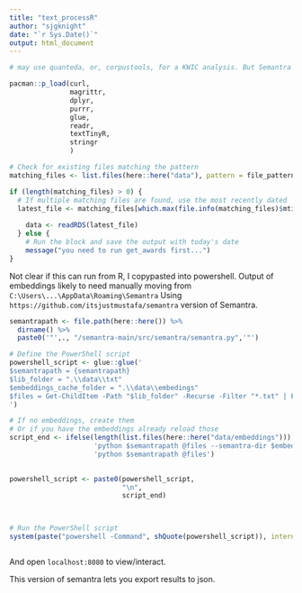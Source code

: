```yaml
---
title: "text_processR"
author: "sjgknight"
date: "`r Sys.Date()`"
output: html_document
---
```


```r
# may use quanteda, or, corpustools, for a KWIC analysis. But Semantra may be better for purpose. 

pacman::p_load(curl, 
               magrittr, 
               dplyr, 
               purrr, 
               glue, 
               readr, 
               textTinyR,
               stringr
               )

# Check for existing files matching the pattern
matching_files <- list.files(here::here("data"), pattern = file_pattern, full.names = TRUE)

if (length(matching_files) > 0) {
  # If multiple matching files are found, use the most recently dated
  latest_file <- matching_files[which.max(file.info(matching_files)$mtime)]
  
    data <- readRDS(latest_file)
  } else {
    # Run the block and save the output with today's date
    message("you need to run get_awards first...")
}


```

Not clear if this can run from R, I copypasted into powershell.
Output of embeddings likely to need manually moving from `C:\Users\...\AppData\Roaming\Semantra`
Using `https://github.com/itsjustmustafa/semantra` version of Semantra. 

```r

semantrapath <- file.path(here::here()) %>% 
  dirname() %>%
  paste0('"',., "/semantra-main/src/semantra/semantra.py",'"')

# Define the PowerShell script
powershell_script <- glue::glue('
$semantrapath = {semantrapath}
$lib_folder = ".\\data\\txt"
$embeddings_cache_folder = ".\\data\\embedings"
$files = Get-ChildItem -Path "$lib_folder" -Recurse -Filter "*.txt" | ForEach-Object { $_.FullName }
')

# If no embeddings, create them
# Or if you have the embeddings already reload those
script_end <- ifelse(length(list.files(here::here("data/embeddings"))) > 0, 
                     'python $semantrapath @files --semantra-dir $embeddings_cache_folder',
                     'python $semantrapath @files')
                     

powershell_script <- paste0(powershell_script, 
                            "\n",
                            script_end)
                            


# Run the PowerShell script
system(paste("powershell -Command", shQuote(powershell_script)), intern = TRUE)



```

And open  `localhost:8080` to view/interact.

This version of semantra lets you export results to json.
